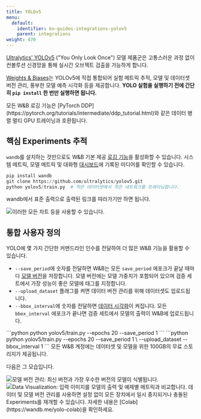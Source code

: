 ```yaml
---
title: YOLOv5
menu:
  default:
    identifier: ko-guides-integrations-yolov5
    parent: integrations
weight: 470
---
```


<Card title="Try in Colab" href="https://colab.research.google.com/github/wandb/examples/blob/master/colabs/yolo/Train_and_Debug_YOLOv5_Models_with_Weights_%26_Biases_.ipynb" icon="python"/>

[Ultralytics' YOLOv5](https://ultralytics.com/yolo) ("You Only Look Once") 모델 제품군은 고통스러운 과정 없이 컨볼루션 신경망을 통해 실시간 오브젝트 검출을 가능하게 합니다.

[Weights & Biases](http://wandb.com)는 YOLOv5에 직접 통합되어 실험 메트릭 추적, 모델 및 데이터셋 버전 관리, 풍부한 모델 예측 시각화 등을 제공합니다. **YOLO 실험을 실행하기 전에 간단히 `pip install` 한 번만 실행하면 됩니다.**

<Note>
모든 W&B 로깅 기능은 [PyTorch DDP](https://pytorch.org/tutorials/intermediate/ddp_tutorial.html)와 같은 데이터 병렬 멀티 GPU 트레이닝과 호환됩니다.
</Note>

## 핵심 Experiments 추적
`wandb`를 설치하는 것만으로도 W&B 기본 제공 [로깅 기능](/ko/guides/track/log/)을 활성화할 수 있습니다. 시스템 메트릭, 모델 메트릭 및 대화형 [대시보드](/ko/guides/track/workspaces/)에 기록된 미디어를 확인할 수 있습니다.

```python
pip install wandb
git clone https://github.com/ultralytics/yolov5.git
python yolov5/train.py  # 작은 데이터셋에서 작은 네트워크를 트레이닝합니다.
```

wandb에서 표준 출력으로 출력된 링크를 따라가기만 하면 됩니다.

<Frame>
    <img src="/images/integrations/yolov5_experiment_tracking.png" alt="이러한 모든 차트 등을 사용할 수 있습니다."  />
</Frame>

## 통합 사용자 정의

YOLO에 몇 가지 간단한 커맨드라인 인수를 전달하여 더 많은 W&B 기능을 활용할 수 있습니다.

* `--save_period`에 숫자를 전달하면 W&B는 모든 `save_period` 에포크가 끝날 때마다 [모델 버전](/ko/guides/core/registry/)을 저장합니다. 모델 버전에는 모델 가중치가 포함되어 있으며 검증 세트에서 가장 성능이 좋은 모델에 태그를 지정합니다.
* `--upload_dataset` 플래그를 켜면 데이터 버전 관리를 위해 데이터셋도 업로드됩니다.
* `--bbox_interval`에 숫자를 전달하면 [데이터 시각화](/)이 켜집니다. 모든 `bbox_interval` 에포크가 끝나면 검증 세트에서 모델의 출력이 W&B에 업로드됩니다.

<Tabs>
<Tab title="모델 버전 관리만 해당">
```python
python yolov5/train.py --epochs 20 --save_period 1
```
</Tab>
<Tab title="모델 버전 관리 및 Data Visualization">
```python
python yolov5/train.py --epochs 20 --save_period 1 \
  --upload_dataset --bbox_interval 1
```
</Tab>
</Tabs>

<Note>
모든 W&B 계정에는 데이터셋 및 모델을 위한 100GB의 무료 스토리지가 제공됩니다.
</Note>

다음은 그 모습입니다.

<Frame>
    <img src="/images/integrations/yolov5_model_versioning.png" alt="모델 버전 관리: 최신 버전과 가장 우수한 버전의 모델이 식별됩니다."  />
</Frame>

<Frame>
    <img src="/images/integrations/yolov5_data_visualization.png" alt="Data Visualization: 입력 이미지를 모델의 출력 및 예제별 메트릭과 비교합니다."  />
</Frame>

<Note>
데이터 및 모델 버전 관리를 사용하면 설정 없이 모든 장치에서 일시 중지되거나 충돌된 Experiments를 재개할 수 있습니다. 자세한 내용은 [Colab](https://wandb.me/yolo-colab)을 확인하세요.
</Note>
